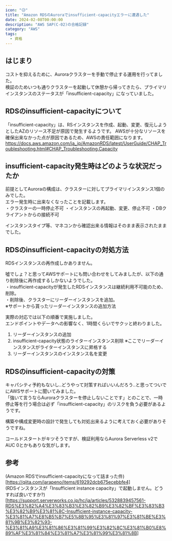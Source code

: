 ```yaml
---
icon: "😥"
title: "Amazon RDSのAuroraでinsufficient-capacityエラーに遭遇した"
date: 2024-02-08T00:00:00
description: "AWS SAP(C-02)の合格記録"
category: "AWS"
tags:
  - 資格
---
```


## はじまり
コストを抑えるために、Auroraクラスターを手動で停止する運用を行ってました。  
検証のためいつも通りクラスターを起動して休憩から帰ってきたら、プライマリインスタンスのステータスが「insufficient-capacity」になっていました。  

## RDSのinsufficient-capacityについて
「insufficient-capacity」は、RSインスタンスを作成、起動、変更、復元しようとしたAZのリソース不足が原因で発生するようです。
AWSが十分なリソースを確保出来なかった点が原因であるため、AWSの責任範囲になります。
https://docs.aws.amazon.com/ja_jp/AmazonRDS/latest/UserGuide/CHAP_Troubleshooting.html#CHAP_Troubleshooting.Capacity

## insufficient-capacity発生時はどのような状況だったか
前提としてAuroraの構成は、クラスターに対してプライマリインスタンス1個のみでした。  
エラー発生時に出来なくなったことを記載します。  
・クラスターの一時停止不可
・インスタンスの再起動、変更、停止不可
・DBクライアントからの接続不可  

インスタンスタイプ等、マネコンから確認出来る情報はそのまま表示されたままでした。  

## RDSのinsufficient-capacityの対処方法
RDSインスタンスの再作成しかありません。  

噓でしょ？と思ってAWSサポートにも問い合わせをしてみましたが、以下の通り削除後に再作成するしかないようでした。  
・insufficient-capacityが発生したRDSインスタンスは継続利用不可能のため、削除。  
・削除後、クラスターにリーダーインスタンスを追加。  
※サポートから貰ったリーダーインスタンスの追加方法  
<ExLinkCard url="https://docs.aws.amazon.com/ja_jp/AmazonRDS/latest/AuroraUserGuide/aurora-replicas-adding.html" />

実際の対応では以下の順番で実施しました。  
エンドポイントやデータへの影響なく、1時間くらいでサクッと終わりました。  
1. リーダーインスタンスの追加  
1. insufficient-capacity状態のライターインスタンス削除 ※ここでリーダーインスタンスがライターインスタンスに昇格する
1. リーダーインスタンスのインスタンス名を変更


## RDSのinsufficient-capacityの対策
キャパシティ予約もないし..どうやって対策すればいいんだろう..と思ってついでにAWSサポートに聞いてみました。  
「強いて言うならAuroraクラスターを停止しないことです」とのことで、一時停止等を行う場合は必ず「insufficient-capacity」のリスクを負う必要があるようです。  

構築や構成変更時の設計で発生しても対処出来るように考えておく必要がありそうですね。  

コールドスタートがキツそうですが、検証利用ならAurora Serverless v2でAUC 0とかもありな気がします。 
<ExLinkCard url="https://aws.amazon.com/jp/about-aws/whats-new/2024/11/amazon-aurora-serverless-v2-scaling-zero-capacity/" />

## 参考
(Amazon RDSでinsufficient-capacityになって詰まった件)[https://qiita.com/jarapeno/items/619292dcb675ecebbfe4]  
(RDSインスタンスが「Insufficient instance capacity」で起動しません。どうすれば良いですか?)[https://support.serverworks.co.jp/hc/ja/articles/5328839457561-RDS%E3%82%A4%E3%83%B3%E3%82%B9%E3%82%BF%E3%83%B3%E3%82%B9%E3%81%8C-Insufficient-instance-capacity-%E3%81%A7%E8%B5%B7%E5%8B%95%E3%81%97%E3%81%BE%E3%81%9B%E3%82%93-%E3%81%A9%E3%81%86%E3%81%99%E3%82%8C%E3%81%B0%E8%89%AF%E3%81%84%E3%81%A7%E3%81%99%E3%81%8B]  